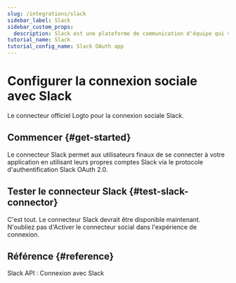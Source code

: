 ```yaml
---
slug: /integrations/slack
sidebar_label: Slack
sidebar_custom_props:
  description: Slack est une plateforme de communication d'équipe qui vous permet de vous connecter avec votre équipe.
tutorial_name: Slack
tutorial_config_name: Slack OAuth app
---
```




# Configurer la connexion sociale avec Slack

Le connecteur officiel Logto pour la connexion sociale Slack.

<GuideTip />

## Commencer \{#get-started}

Le connecteur Slack permet aux utilisateurs finaux de se connecter à votre application en utilisant leurs propres comptes Slack via le protocole d'authentification Slack OAuth 2.0.

<Integration />

## Tester le connecteur Slack \{#test-slack-connector}

C'est tout. Le connecteur Slack devrait être disponible maintenant. N'oubliez pas d'<MainSiteUrl href="/connectors/social-connectors#enable-social-sign-in">Activer le connecteur social dans l'expérience de connexion</MainSiteUrl>.

## Référence \{#reference}

<Url href="https://api.slack.com/authentication/sign-in-with-slack">
  Slack API : Connexion avec Slack
</Url>
